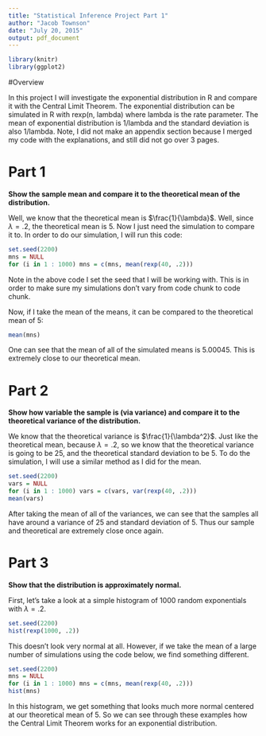 ```yaml
---
title: "Statistical Inference Project Part 1"
author: "Jacob Townson"
date: "July 20, 2015"
output: pdf_document
---
```


```r
library(knitr)
library(ggplot2)
```


#Overview

In this project I will investigate the exponential distribution in R and compare it with the Central Limit Theorem. The exponential distribution can be simulated in R with rexp(n, lambda) where lambda is the rate parameter. The mean of exponential distribution is 1/lambda and the standard deviation is also 1/lambda. Note, I did not make an appendix section because I merged my code with the explanations, and still did not go over 3 pages. 

# Part 1

**Show the sample mean and compare it to the theoretical mean of the distribution.**

Well, we know that the theoretical mean is $\frac{1}{\lambda}$. Well, since $\lambda = .2$, the theoretical mean is $5$. Now I just need the simulation to compare it to. In order to do our simulation, I will run this code:

```r
set.seed(2200)
mns = NULL
for (i in 1 : 1000) mns = c(mns, mean(rexp(40, .2)))
```

Note in the above code I set the seed that I will be working with. This is in order to make sure my simulations don't vary from code chunk to code chunk.

Now, if I take the mean of the means, it can be compared to the theoretical mean of $5$:

```r
mean(mns)
```

One can see that the mean of all of the simulated means is $5.00045$. This is extremely close to our theoretical mean.

# Part 2

**Show how variable the sample is (via variance) and compare it to the theoretical variance of the distribution.**

We know that the theoretical variance is $\frac{1}{\lambda^2}$. Just like the theoretical mean, because $\lambda = .2$, so we know that the theoretical variance is going to be $25$, and the theoretical standard deviation to be $5$. To do the simulation, I will use a similar method as I did for the mean. 

```r
set.seed(2200)
vars = NULL
for (i in 1 : 1000) vars = c(vars, var(rexp(40, .2)))
mean(vars)
```

After taking the mean of all of the variances, we can see that the samples all have around a variance of $25$ and standard deviation of $5$. Thus our sample and theoretical are extremely close once again.

# Part 3

**Show that the distribution is approximately normal.**

First, let's take a look at a simple histogram of $1000$ random exponentials with $\lambda = .2$. 

```r
set.seed(2200)
hist(rexp(1000, .2))
```

This doesn't look very normal at all. However, if we take the mean of a large number of simulations using the code below, we find something different.

```r
set.seed(2200)
mns = NULL
for (i in 1 : 1000) mns = c(mns, mean(rexp(40, .2)))
hist(mns)
```

In this histogram, we get something that looks much more normal centered at our theoretical mean of $5$. So we can see through these examples how the Central Limit Theorem works for an exponential distribution.










